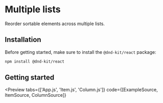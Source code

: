 

# Multiple lists

Reorder sortable elements across multiple lists.

<Preview hero>
  <div
    style={{display: 'flex', justifyContent: 'center', '--min-width': '270px'}}
  >
    <MultipleLists
      defaultItems={{
        A: ['A1', 'A2'],
        B: ['B1', 'B2'],
        C: [],
      }}
    />
  </div>
</Preview>

## Installation

Before getting started, make sure to install the `@dnd-kit/react` package:

```bash
npm install @dnd-kit/react
```

## Getting started

<Preview
  tabs={['App.js', 'Item.js', 'Column.js']}
  code={[ExampleSource, ItemSource, ColumnSource]}
>
  <Example />
</Preview>
